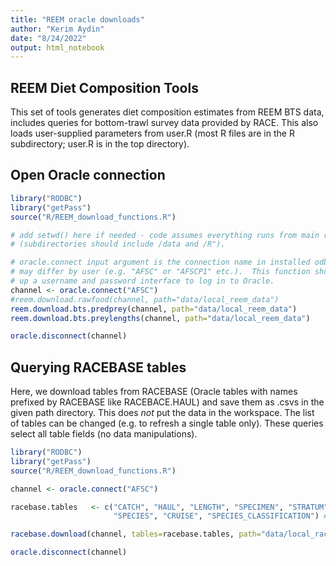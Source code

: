 ---
title: "REEM oracle downloads"
author: "Kerim Aydin"
date: "8/24/2022"
output: html_notebook
---
## REEM Diet Composition Tools
This set of tools generates diet composition estimates from REEM BTS data, 
includes queries for bottom-trawl survey data provided by RACE.  This also 
loads user-supplied parameters from user.R (most R files are in the R
subdirectory; user.R is in the top directory).

## Open Oracle connection
```{r query_open, eval=FALSE}
library("RODBC")
library("getPass")
source("R/REEM_download_functions.R")

# add setwd() here if needed - code assumes everything runs from main repo directory
# (subdirectories should include /data and /R").

# oracle.connect input argument is the connection name in installed odbc driver,
# may differ by user (e.g. "AFSC" or "AFSCP1" etc.).  This function should bring
# up a username and password interface to log in to Oracle.
channel <- oracle.connect("AFSC")  
#reem.download.rawfood(channel, path="data/local_reem_data")
reem.download.bts.predprey(channel, path="data/local_reem_data")
reem.download.bts.preylengths(channel, path="data/local_reem_data")

oracle.disconnect(channel)
```

## Querying RACEBASE tables
Here, we download tables from RACEBASE (Oracle tables with names prefixed by RACEBASE
like RACEBACE.HAUL) and save them as .csvs in the given path directory.  This does *not*
put the data in the workspace.  The list of tables can be changed (e.g. to refresh a
single table only).  These queries select all table fields (no data manipulations).
```{r query_RACE, eval=FALSE}
library("RODBC")
library("getPass")
source("R/REEM_download_functions.R")

channel <- oracle.connect("AFSC")  

racebase.tables   <- c("CATCH", "HAUL", "LENGTH", "SPECIMEN", "STRATUM", "STATIONS",
                       "SPECIES", "CRUISE", "SPECIES_CLASSIFICATION") #"SIZECOMP_TOTAL"

racebase.download(channel, tables=racebase.tables, path="data/local_racebase")

oracle.disconnect(channel)

```
